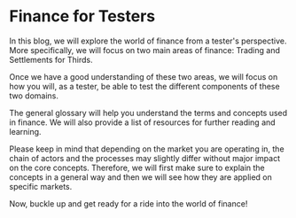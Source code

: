 # Finance for Testers

In this blog, we will explore the world of finance from a tester's perspective. More specifically, we will focus on two main areas of finance: Trading and Settlements for Thirds.

Once we have a good understanding of these two areas, we will focus on how you will, as a tester, be able to test the different components of these two domains.

The general glossary will help you understand the terms and concepts used in finance. We will also provide a list of resources for further reading and learning.

Please keep in mind that depending on the market you are operating in, the chain of actors and the processes may slightly differ without major impact on the core concepts. Therefore, we will first make sure to explain the concepts in a general way and then we will see how they are applied on specific markets.

Now, buckle up and get ready for a ride into the world of finance!

